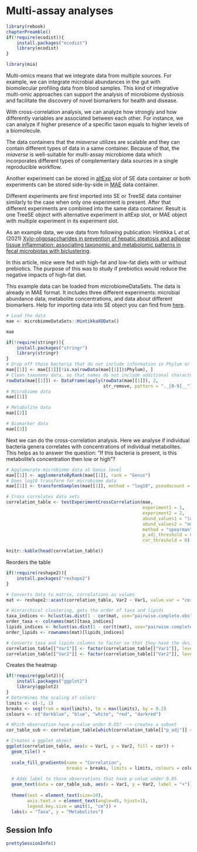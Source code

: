 # Multi-assay analyses {#multi-assay_analyses}

```r
library(rebook)
chapterPreamble()
if(!require(ecodist)){
    install.packages("ecodist")
    library(ecodist)
}
```

```r
library(mia)
```

Multi-omics means that we integrate data from multiple sources. For example, 
we can integrate microbial abundances in the gut with biomolecular profiling data
from blood samples. This kind of integrative multi-omic approaches can support the 
analysis of microbiome dysbiosis and facilitate the discovery of novel biomarkers 
for health and disease. 

With cross-correlation analysis, we can analyze how strongly and how differently
variables are associated between each other. For instance, we can analyze if 
higher presence of a specific taxon equals to higher levels of a biomolecule.

The data containers that the _miaverse_ utilizes are scalable and they can contain
different types of data in a same container. Because of that, the _miaverse_ is
well-suitable for multi-assay microbiome data which incorporates different types 
of complementary data sources in a single reproducible workflow. 

Another experiment can be stored in 
[altExp](https://microbiome.github.io/OMA/containers.html#alternative-experiments) 
slot of SE data container or both experiments can be stored side-by-side in
[MAE](https://microbiome.github.io/OMA/containers.html#multiassayexperiments) 
data container. 

Different experiments are first imported into SE or TreeSE data container similarly
to the case when only one experiment is present. After that different experiments are 
combined into the same data container. Result is one TreeSE object with alternative
experiment in altExp slot, or MAE object with multiple experiment in its 
experiment slot. 

As an example data, we use data from following publication: Hintikka L _et al._ (2021) 
[Xylo-oligosaccharides in prevention of hepatic steatosis and adipose tissue inflammation: 
associating taxonomic and metabolomic patterns in fecal microbiotas with 
biclustering](https://doi.org/10.3390/ijerph18084049).

In this article, mice were fed with high-fat and low-fat diets with or without prebiotics.
The purpose of this was to study if prebiotics would reduce the negative impacts
of high-fat diet. 

This example data can be loaded from microbiomeDataSets. The data is already in MAE
format. It includes three different experiments: microbial abundance data, 
metabolite concentrations, and data about different biomarkers. Help for importing
data into SE object you can find from [here](https://microbiome.github.io/OMA/containers.html#loading-experimental-microbiome-data).

```r
# Load the data
mae <- microbiomeDataSets::HintikkaXOData()

mae
```
```r
if(!require(stringr)){
    install.packages("stringr")
    library(stringr)
}
# Drop off those bacteria that do not include information in Phylum or lower levels
mae[[1]] <- mae[[1]][!is.na(rowData(mae[[1]])$Phylum), ]
# Clean taxonomy data, so that names do not include additional characters
rowData(mae[[1]]) <- DataFrame(apply(rowData(mae[[1]]), 2, 
                                     str_remove, pattern = "._[0-9]__"))
# Microbiome data
mae[[1]]
```

```r
# Metabolite data
mae[[2]]
```

```r
# Biomarker data
mae[[3]]
```

Next we can do the cross-correlation analysis. 
Here we analyse if individual bacteria genera correlates
with concentrations of individual metabolites. This helps as to answer the question: 
"If this bacteria is present, is this metabolite's concentration then low or high"?

```r
# Agglomerate microbiome data at Genus level
mae[[1]] <- agglomerateByRank(mae[[1]], rank = "Genus")
# Does log10 transform for microbiome data
mae[[1]] <- transformSamples(mae[[1]], method = "log10", pseudocount = 1)

# Cross correlates data sets
correlation_table <- testExperimentCrossCorrelation(mae, 
                                                    experiment1 = 1,
                                                    experiment2 = 2,
                                                    abund_values1 = "log10", 
                                                    abund_values2 = "nmr",
                                                    method = "spearman", 
                                                    p_adj_threshold = 0.05,
                                                    cor_threshold = 0)

knitr::kable(head(correlation_table))
```

Reorders the table

```r
if(!require(reshape2)){
    install.packages("reshape2")
}

# Converts data to matrix, correlations as values
mat <- reshape2::acast(correlation_table, Var2 ~ Var1, value.var = "cor")

# Hierarchical clustering, gets the order of taxa and lipids
taxa_indices <- hclust(as.dist(1 - cor(mat, use="pairwise.complete.obs")))$order
order_taxa <- colnames(mat)[taxa_indices]
lipids_indices <- hclust(as.dist(1 - cor(t(mat), use="pairwise.complete.obs")))$order
order_lipids <- rownames(mat)[lipids_indices]

# Converts taxa and lipids columns to factor so that they have the desired order
correlation_table[["Var1"]] <- factor(correlation_table[["Var1"]], levels = order_taxa)
correlation_table[["Var2"]] <- factor(correlation_table[["Var2"]], levels = order_lipids)
```

Creates the heatmap

```r
if(!require(ggplot2)){
    install.packages("ggplot2")
    library(ggplot2)
}
# Determines the scaling of colors
limits <- c(-1, 1)
breaks <- seq(from = min(limits), to = max(limits), by = 0.2)
colours <- c("darkblue", "blue", "white", "red", "darkred")

# Which observation have p-value under 0.05? --> creates a subset
cor_table_sub <- correlation_table[which(correlation_table[["p_adj"]] < 0.05), ]

# Creates a ggplot object
ggplot(correlation_table, aes(x = Var1, y = Var2, fill = cor)) +
  geom_tile() +
  
  scale_fill_gradientn(name = "Correlation", 
                       breaks = breaks, limits = limits, colours = colours) + 
  
  # Adds label to those observations that have p-value under 0.05
  geom_text(data = cor_table_sub, aes(x = Var1, y = Var2, label = "+")) +
  
  theme(text = element_text(size=10),
        axis.text.x = element_text(angle=45, hjust=1),
        legend.key.size = unit(1, "cm")) +
  labs(x = "Taxa", y = "Metabolites")
```


## Session Info {-}

```r
prettySessionInfo()
```

